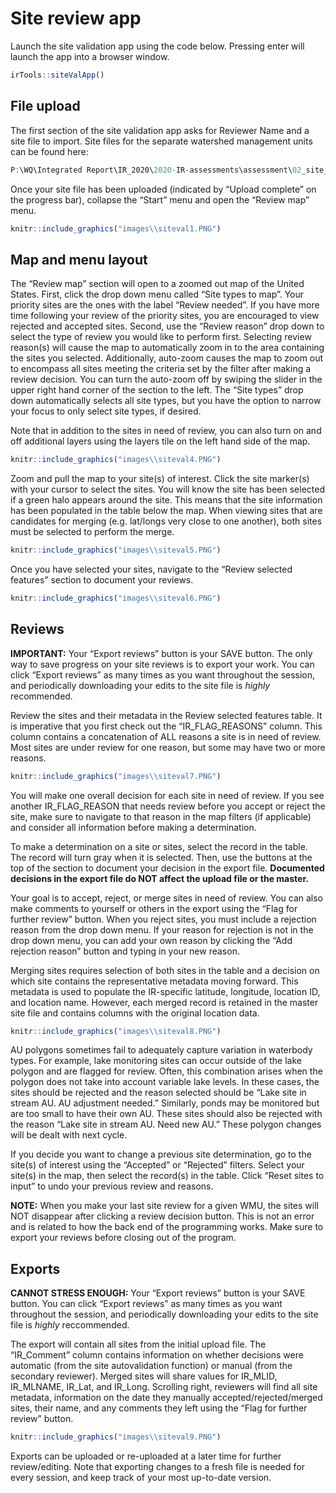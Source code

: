 # Site review app {#sites}

Launch the site validation app using the code below. Pressing enter will launch the app into a browser window.

```r
irTools::siteValApp()
```


## File upload

The first section of the site validation app asks for Reviewer Name and a site file to import. Site files for the separate watershed management units can be found here: 

```r
P:\WQ\Integrated Report\IR_2020\2020-IR-assessments\assessment\02_site_validation\manual_reviews
```

Once your site file has been uploaded (indicated by "Upload complete" on the progress bar), collapse the "Start" menu and open the "Review map" menu. 

```r
knitr::include_graphics("images\\siteval1.PNG")

```


## Map and menu layout

The "Review map" section will open to a zoomed out map of the United States. First, click the drop down menu called "Site types to map". Your priority sites are the ones with the label "Review needed". If you have more time following your review of the priority sites, you are encouraged to view rejected and accepted sites. Second, use the "Review reason" drop down to select the type of review you would like to perform first. Selecting review reason(s) will cause the map to automatically zoom in to the area containing the sites you selected. Additionally, auto-zoom causes the map to zoom out to encompass all sites meeting the criteria set by the filter after making a review decision. You can turn the auto-zoom off by swiping the slider in the upper right hand corner of the section to the left. The "Site types" drop down automatically selects all site types, but you have the option to narrow your focus to only select site types, if desired.

Note that in addition to the sites in need of review, you can also turn on and off additional layers using the layers tile on the left hand side of the map. 

```r
knitr::include_graphics("images\\siteval4.PNG")

```

Zoom and pull the map to your site(s) of interest. Click the site marker(s) with your cursor to select the sites. You will know the site has been selected if a green halo appears around the site. This means that the site information has been populated in the table below the map. When viewing sites that are candidates for merging (e.g. lat/longs very close to one another), both sites must be selected to perform the merge.

```r
knitr::include_graphics("images\\siteval5.PNG")

```

Once you have selected your sites, navigate to the "Review selected features" section to document your reviews.

```r
knitr::include_graphics("images\\siteval6.PNG")

```

## Reviews

**IMPORTANT:** Your "Export reviews" button is your SAVE button. The only way to save progress on your site reviews is to export your work. You can click "Export reviews" as many times as you want throughout the session, and periodically downloading your edits to the site file is *highly* recommended. 

Review the sites and their metadata in the Review selected features table. It is imperative that you first check out the "IR_FLAG_REASONS" column. This column contains a concatenation of ALL reasons a site is in need of review. Most sites are under review for one reason, but some may have two or more reasons.   

```r
knitr::include_graphics("images\\siteval7.PNG")

```

You will make one overall decision for each site in need of review. If you see another IR_FLAG_REASON that needs review before you accept or reject the site, make sure to navigate to that reason in the map filters (if applicable) and consider all information before making a determination. 

To make a determination on a site or sites, select the record in the table. The record will turn gray when it is selected. Then, use the buttons at the top of the section to document your decision in the export file. **Documented decisions in the export file do NOT affect the upload file or the master.**

Your goal is to accept, reject, or merge sites in need of review. You can also make comments to yourself or others in the export using the "Flag for further review" button. When you reject sites, you must include a rejection reason from the drop down menu. If your reason for rejection is not in the drop down menu, you can add your own reason by clicking the "Add rejection reason" button and typing in your new reason. 

Merging sites requires selection of both sites in the table and a decision on which site contains the representative metadata moving forward. This metadata is used to populate the IR-specific latitude, longitude, location ID, and location name. However, each merged record is retained in the master site file and contains columns with the original location data.

```r
knitr::include_graphics("images\\siteval8.PNG")

```

AU polygons sometimes fail to adequately capture variation in waterbody types. For example, lake monitoring sites can occur outside of the lake polygon and are flagged for review. Often, this combination arises when the polygon does not take into account variable lake levels. In these cases, the sites should be rejected and the reason selected should be "Lake site in stream AU. AU adjustment needed." Similarly, ponds may be monitored but are too small to have their own AU. These sites should also be rejected with the reason "Lake site in stream AU. Need new AU." These polygon changes will be dealt with next cycle.

If you decide you want to change a previous site determination, go to the site(s) of interest using the "Accepted" or "Rejected" filters. Select your site(s) in the map, then select the record(s) in the table. Click "Reset sites to input" to undo your previous review and reasons.

**NOTE:** When you make your last site review for a given WMU, the sites will NOT disappear after clicking a review decision button. This is not an error and is related to how the back end of the programming works. Make sure to export your reviews before closing out of the program.  

## Exports

**CANNOT STRESS ENOUGH:** Your "Export reviews" button is your SAVE button. You can click "Export reviews" as many times as you want throughout the session, and periodically downloading your edits to the site file is *highly* reccommended. 

The export will contain all sites from the initial upload file. The "IR_Comment" column contains information on whether decisions were automatic (from the site autovalidation function) or manual (from the secondary reviewer). Merged sites will share values for IR_MLID, IR_MLNAME, IR_Lat, and IR_Long. Scrolling right, reviewers will find all site metadata, information on the date they manually accepted/rejected/merged sites, their name, and any comments they left using the "Flag for further review" button.

```r
knitr::include_graphics("images\\siteval9.PNG")

```

Exports can be uploaded or re-uploaded at a later time for further review/editing. Note that exporting changes to a fresh file is needed for every session, and keep track of your most up-to-date version.

